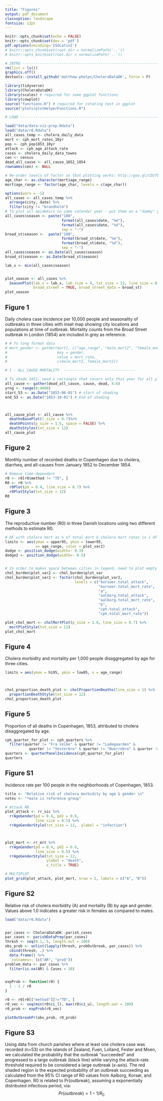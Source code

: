 ```yaml
---
title: "Figures"
output: pdf_document
classoption: landscape
fontsize: 12pt
---
```


```r
knitr::opts_chunk$set(echo = FALSE)
knitr::opts_chunk$set(dev = 'pdf')
pdf.options(encoding='ISOLatin2')
# knitr::opts_chunk$set(root.dir = normalizePath('..'))
# knitr::opts_knit$set(root.dir = normalizePath('..'))

```



```r
# INTRO -------------------------------------------------------------------
rm(list = ls())
graphics.off()
devtools::install_github('matthew-phelps/CholeraDataDK', force = F)

library(tidyverse)
library(CholeraDataDK)
library(scales) # required for some ggplot functions
library(cowplot)
source("functions.R") # required for rotating text in ggplot 
source("plots/plotHelperFunctions.R")

# LOAD --------------------------------------------------------------------

load("data/data-viz-prep.Rdata")
load("data/r0.Rdata")
all_cases_temp <- cholera_daily_data
mort <- cph_mort_rates_10yr
pop <- cph_pop1853_10yr
attack <- cph_age_attack_rate
cases <- cholera_daily_data_towns
cen <- census
dead_all_cause <- all_cause_1852_1854
rownames(cen) <- NULL

# Re-order levels of factor so that plotting works: http://goo.gl/CD2fEC
age_char <- as.character(mort$age_range)
mort$age_range <- factor(age_char, levels = c(age_char))

```

```r

options(warn = -1)
all_cases <- all_cases_temp %>%
  arrange(city, date) %>%
  filter(city != "brandholm")
# To plot all epidemics on same calendar year - put them on a "dummy" year
all_cases$season <- paste("100",
                          format(all_cases$date, "%m"),
                          format(all_cases$date, "%d"),
                          sep = "-")
broad_st$season <-  paste("100",
                          format(broad_st$date, "%m"),
                          format(broad_st$date, "%d"),
                          sep = "-")
all_cases$season <- as.Date(all_cases$season)
broad_st$season <- as.Date(broad_st$season)

lab_x <- min(all_cases$season)


plot_season <- all_cases %>%
  SeasonPlot(lab_x = lab_x, lab_size = 4, txt_size = 12, line_size = 0.8,
             broad_street = TRUE, broad_street_data = broad_st)
plot_season
```

## Figure 1   
Daily cholera case incidence per 10,000 people and seasonality of outbreaks in three cities with inset map showing city locations and populations at time of outbreak. Mortality counts from the Broad Street outbreak in London (1854) are included in grey as reference.



```r
# # To long format data
# mort_gender <- gather(mort[, c("age_range", "male_mort2", "female_mort2")],
#                       key = gender,
#                       value = mort_rate,
#                       c(male_mort2, female_mort2))

# 1 - ALL_CAUSE MORTALITY  ---------------------------------

# To shade 1853, need a rectangle that covers only this year for all y
all_cause <- gather(dead_all_cause, cause, dead, 4:6)
yrng <- range(0:4000)
start_53 <- as.Date("1853-06-01") # start of shading
end_53 <- as.Date("1853-10-01") # End of shading



all_cause_plot <- all_cause %>%
  deathsBasePlot(l_size = 0.7)%>%
  deathPoints(p_size = 1.5, space = FALSE) %>%
  deathsStyles(txt_size = 12)
all_cause_plot
```


## Figure 2  
Monthly number of recorded deaths in Copenhagen due to cholera, diarrhea, and all-causes from January 1852 to December 1854.
\newpage


```r

# Remove time-dependent
r0 <- r0[r0$method != "TD", ]
R0 <- r0 %>%
  r0Plot(pd = 0.4, line_size = 0.7) %>%
  r0PlotStyle(txt_size = 12)
R0
```

## Figure 3  
The reproductive number (R0) in three Danish locations using two different methods to estimate R0.
\newpage


```r
# DF with cholera mort as % of total mort & cholera mort rates in 1 df
limits <- aes(ymax = upper95, ymin = lower95,
              x= age_range, color = plot_var2)
dodge <- position_dodge(width=- 0.3)
dodge2 <- position_dodge(width=- 0.5)


# In order to makes space between cities in legend, need to plot empty "dummy" variables that will be white space. Creat empty factors:
chol_burden$plot_var2 <- chol_burden$plot_var
chol_burden$plot_var2 <- factor(chol_burden$plot_var2,
                                levels = c("korsoer.total_attack", 
                                           "korsoer.total_mort_rate",
                                           "a",
                                           "aalborg.total_attack",
                                           "aalborg.total_mort_rate",
                                           "b",
                                           "cph.total_attack",
                                           "cph.total_mort_rate"))

plot_chol_mort <- cholMortPlot(p_size = 1.8, line_size = 0.7) %>%
  mortPlotStyle(txt_size = 11)
plot_chol_mort
```

## Figure 4  
Cholera morbidity and mortality per 1,000 people disaggregated by age for three cities.
\newpage

```r
limits = aes(ymax = hi95, ymin = low95, x = age_range)



chol_proportion_death_plot <- cholProportionDeaths(line_size = 1) %>%
  proportionDeathStyle(txt_size = 12)
chol_proportion_death_plot


```

## Figure 5  
Proportion of all deaths in Copenhagen, 1853, attributed to cholera disaggregated by age.
\newpage



```r

cph_quarter_for_plot <- cph_quarters %>%
  filter(quarter != "Fra skibe" & quarter != "Ladegaarden" &
           quarter != "Vesterbro" & quarter != "Noerrebro" & quarter != "Oesterbro")
quarters <- quarterPanelIncidence(cph_quarter_for_plot)
quarters

```


## Figure S1  
Incidence rate per 100 people in the neighborhoods of Copenhagen, 1853.
\newpage


```r

title <- "Relative risk of cholera morbidity by age & gender \n"
notes <- "*male is reference group"

# Attack RR
plot_attack <- rr_sic %>%
  rrAgeGender(pd = 0.4, pd2 = 0.6,
              line_size = 0.5) %>%
  rrAgeGenderStyle(txt_size = 12,  ylabel = "infection")



plot_mort <- rr_mrt %>%
  rrAgeGender(pd = 0.4, pd2 = 0.6,
              line_size = 0.5) %>%
  rrAgeGenderStyle(txt_size = 12,
                   ylabel = "death",
                   x_title = TRUE)

# MULTIPLOT 
plot_grid(plot_attack, plot_mort, nrow = 2, labels = c("A", "B"))
```

## Figure S2  
Relative risk of cholera morbidity (A) and mortality (B) by age and gender. Values above 1.0 indicates a greater risk in females as compared to males.
\newpage

```r
load("data/r0.Rdata")


par_cases <- CholeraDataDK::parish_cases
par_cases <- parishDataPrep(par_cases)
thresh <- seq(0.1, 5, length.out = 100)
obs_prob <- unlist(lapply(thresh, probOutbreak, par_cases)) %>%
  cbind(thresh, .) %>%
  data.frame() %>%
  `colnames<-`(c("AR", "prob"))
problem_data <- par_cases %>%
  filter(is.na(AR) & Cases > 10)


expProb <- function(r0) {
  1 - 1 / r0
}

r0 <- r0[r0[["method"]]!="TD", ]
r0_vec <- seq(min(r0$ci_l), max(r0$ci_u), length.out = 100)
r0_prob <- expProb(r0_vec)

plotOutbreakPr(obs_prob, r0_prob)
```

## Figure S3  
Using data from church parishes where at least one cholera case was recorded (n=53) on the islands of Zealand, Fuen, Lolland, Fester and Moen, we calculated the probability that the outbreak "succeeded" and progressed to a large outbreak (black line) while varying the attack-rate threshold required to be considered a large outbreak (x-axis). The red shaded region is the expected probability of an outbreak  succeeding as calculated from the 95% CI range of R0 values from Aalborg, Korsør, and Copenhagen. R0 is related to Pr(outbreak), assuming a exponentially distributed infectious period, via: $$Pr(outbreak) = 1 - 1/R_{0}$$
